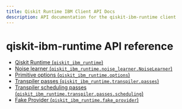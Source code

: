 ```yaml
---
title: Qiskit Runtime IBM Client API Docs
description: API documentation for the qiskit-ibm-runtime client
---
```


# qiskit-ibm-runtime API reference

*   [Qiskit Runtime (`qiskit_ibm_runtime`)](runtime_service)
*   [Noise learner (`qiskit_ibm_runtime.noise_learner.NoiseLearner`)](noise_learner)
*   [Primitive options (`qiskit_ibm_runtime.options`)](options)
*   [Transpiler passes (`qiskit_ibm_runtime.transpiler.passes`)](transpiler)
*   [Transpiler scheduling passes (`qiskit_ibm_runtime.transpiler.passes.scheduling`)](qiskit_ibm_runtime.transpiler.passes.scheduling)
*   [Fake Provider (`qiskit_ibm_runtime.fake_provider`)](fake_provider)

